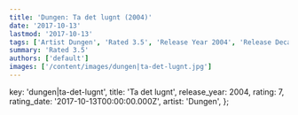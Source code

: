 ```yaml
---
title: 'Dungen: Ta det lugnt (2004)'
date: '2017-10-13'
lastmod: '2017-10-13'
tags: ['Artist Dungen', 'Rated 3.5', 'Release Year 2004', 'Release Decade 2000']
summary: 'Rated 3.5'
authors: ['default']
images: ['/content/images/dungen|ta-det-lugnt.jpg']
---
```


  key: 'dungen|ta-det-lugnt',
  title: 'Ta det lugnt',
  release_year: 2004,
  rating: 7,
  rating_date: '2017-10-13T00:00:00.000Z',
  artist: 'Dungen',
};

<MusicRating data={data} />
